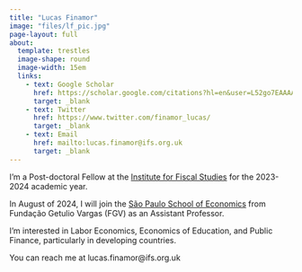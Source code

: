 ```yaml
---
title: "Lucas Finamor"
image: "files/lf_pic.jpg"
page-layout: full
about: 
  template: trestles
  image-shape: round
  image-width: 15em
  links:
    - text: Google Scholar 
      href: https://scholar.google.com/citations?hl=en&user=L52go7EAAAAJ
      target: _blank
    - text: Twitter 
      href: https://www.twitter.com/finamor_lucas/
      target: _blank
    - text: Email 
      href: mailto:lucas.finamor@ifs.org.uk
      target: _blank
---
```


I'm a Post-doctoral Fellow at the <a href="https://ifs.org.uk" target="_blank">Institute for Fiscal Studies</a> for the 2023-2024 academic year.

In August of 2024, I will join the <a href="https://economics-sp.fgv.br" target="_blank">São Paulo School of Economics</a> from Fundação Getulio Vargas (FGV) as an Assistant Professor.

I'm interested in Labor Economics, Economics of Education, and Public Finance, particularly in developing countries.

You can reach me at lucas.finamor\@ifs.org.uk
